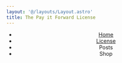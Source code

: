 ```yaml
---
layout: '@/layouts/Layout.astro'
title: The Pay it Forward License
---
```


<Header title back />

- [Home](/)
- [License](/license)
- Posts <Collection collection="posts" />
- Shop <Collection collection="shop" />

<Footer />